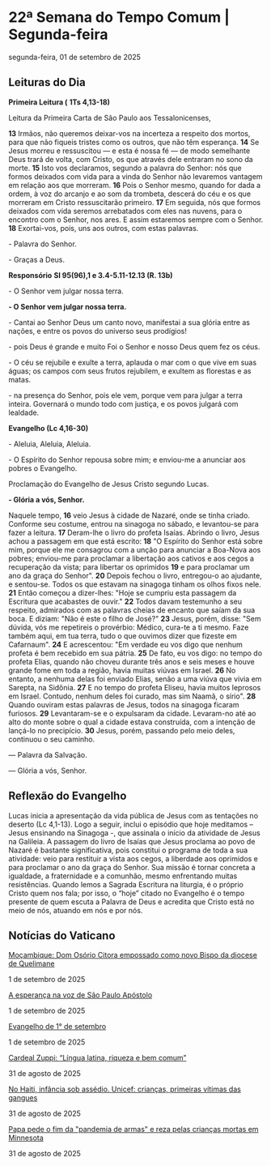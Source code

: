 
# 22ª Semana do Tempo Comum | Segunda-feira

segunda-feira, 01 de setembro de 2025

## Leituras do Dia

**Primeira Leitura (** **1Ts 4,13-18)**

Leitura da Primeira Carta de São Paulo aos Tessalonicenses,

**13** Irmãos, não queremos deixar-vos na incerteza a respeito dos mortos, para que não fiqueis tristes como os outros, que não têm esperança. **14** Se Jesus morreu e ressuscitou — e esta é nossa fé — de modo semelhante Deus trará de volta, com Cristo, os que através dele entraram no sono da morte. **15** Isto vos declaramos, segundo a palavra do Senhor: nós que formos deixados com vida para a vinda do Senhor não levaremos vantagem em relação aos que morreram. **16** Pois o Senhor mesmo, quando for dada a ordem, à voz do arcanjo e ao som da trombeta, descerá do céu e os que morreram em Cristo ressuscitarão primeiro. **17** Em seguida, nós que formos deixados com vida seremos arrebatados com eles nas nuvens, para o encontro com o Senhor, nos ares. E assim estaremos sempre com o Senhor. **18** Exortai-vos, pois, uns aos outros, com estas palavras. 

\- Palavra do Senhor.

\- Graças a Deus.

**Responsório** **Sl 95(96),1 e 3.4-5.11-12.13 (R. 13b)**

\- O Senhor vem julgar nossa terra.

**\- O Senhor vem julgar nossa terra.**

\- Cantai ao Senhor Deus um canto novo, manifestai a sua glória entre as nações, e entre os povos do universo seus prodígios! 

\- pois Deus é grande e muito Foi o Senhor e nosso Deus quem fez os céus. 

\- O céu se rejubile e exulte a terra, aplauda o mar com o que vive em suas águas; os campos com seus frutos rejubilem, e exultem as florestas e as matas.

\- na presença do Senhor, pois ele vem, porque vem para julgar a terra inteira. Governará o mundo todo com justiça, e os povos julgará com lealdade. 

**Evangelho (Lc 4,16-30)**

\- Aleluia, Aleluia, Aleluia.

\- O Espírito do Senhor repousa sobre mim; e enviou-me a anunciar aos pobres o Evangelho.

Proclamação do Evangelho de Jesus Cristo segundo Lucas.

**\- Glória a vós, Senhor.**

Naquele tempo, **16** veio Jesus à cidade de Nazaré, onde se tinha criado. Conforme seu costume, entrou na sinagoga no sábado, e levantou-se para fazer a leitura. **17** Deram-lhe o livro do profeta Isaías. Abrindo o livro, Jesus achou a passagem em que está escrito: **18** "O Espírito do Senhor está sobre mim, porque ele me consagrou com a unção para anunciar a Boa-Nova aos pobres; enviou-me para proclamar a libertação aos cativos e aos cegos a recuperação da vista; para libertar os oprimidos **19** e para proclamar um ano da graça do Senhor". **20** Depois fechou o livro, entregou-o ao ajudante, e sentou-se. Todos os que estavam na sinagoga tinham os olhos fixos nele. **21** Então começou a dizer-lhes: "Hoje se cumpriu esta passagem da Escritura que acabastes de ouvir." **22** Todos davam testemunho a seu respeito, admirados com as palavras cheias de encanto que saíam da sua boca. E diziam: "Não é este o filho de José?" **23** Jesus, porém, disse: "Sem dúvida, vós me repetireis o provérbio: Médico, cura-te a ti mesmo. Faze também aqui, em tua terra, tudo o que ouvimos dizer que fizeste em Cafarnaum". **24** E acrescentou: "Em verdade eu vos digo que nenhum profeta é bem recebido em sua pátria. **25** De fato, eu vos digo: no tempo do profeta Elias, quando não choveu durante três anos e seis meses e houve grande fome em toda a região, havia muitas viúvas em Israel. **26** No entanto, a nenhuma delas foi enviado Elias, senão a uma viúva que vivia em Sarepta, na Sidônia. **27** E no tempo do profeta Eliseu, havia muitos leprosos em Israel. Contudo, nenhum deles foi curado, mas sim Naamã, o sírio". **28** Quando ouviram estas palavras de Jesus, todos na sinagoga ficaram furiosos. **29** Levantaram-se e o expulsaram da cidade. Levaram-no até ao alto do monte sobre o qual a cidade estava construída, com a intenção de lançá-lo no precipício. **30** Jesus, porém, passando pelo meio deles, continuou o seu caminho. 

 — Palavra da Salvação.

 — Glória a vós, Senhor.

## Reflexão do Evangelho

 Lucas inicia a apresentação da vida pública de Jesus com as tentações no deserto (Lc 4,1-13). Logo a seguir, inclui o episódio que hoje meditamos – Jesus ensinando na Sinagoga -, que assinala o início da atividade de Jesus na Galileia. A passagem do livro de Isaías que Jesus proclama ao povo de Nazaré é bastante significativa, pois constitui o programa de toda a sua atividade: veio para restituir a vista aos cegos, a liberdade aos oprimidos e para proclamar o ano da graça do Senhor. Sua missão é tornar concreta a igualdade, a fraternidade e a comunhão, mesmo enfrentando muitas resistências. Quando lemos a Sagrada Escritura na liturgia, é o próprio Cristo quem nos fala; por isso, o “hoje” citado no Evangelho é o tempo presente de quem escuta a Palavra de Deus e acredita que Cristo está no meio de nós, atuando em nós e por nós.

## Notícias do Vaticano

[Moçambique: Dom Osório Citora empossado como novo Bispo da diocese de Quelimane](https://www.vaticannews.va/pt/africa/news/2025-09/dom-osorio-citora-empossado-bispo-diocese-quelimane-mocambique.html) 

1 de setembro de 2025

[A esperança na voz de São Paulo Apóstolo](https://www.vaticannews.va/pt/vaticano/news/2025-09/esperanca-sao-paulo-apostolo-padre-gerson-schmidt.html) 

1 de setembro de 2025

[Evangelho de 1° de setembro](https://www.vaticannews.va/pt/igreja/news/2025-09/evangelho-01-setembro-2025-dom-mario-spaki.html) 

1 de setembro de 2025

[Cardeal Zuppi: “Língua latina, riqueza e bem comum”](https://www.vaticannews.va/pt/mundo/news/2025-08/zuppi-prefacio-livro-francesco-lepore-latim.html) 

31 de agosto de 2025

[No Haiti, infância sob assédio. Unicef: crianças, primeiras vítimas das gangues](https://www.vaticannews.va/pt/mundo/news/2025-08/haiti-infancia-sob-assedio-criancas-primeiras-vitimas-gangues.html) 

31 de agosto de 2025

[Papa pede o fim da "pandemia de armas" e reza pelas crianças mortas em Minnesota](https://www.vaticannews.va/pt/papa/news/2025-08/papa-leao-xiv-pos-angelus-pandemia-armas-eua-minnesota-criancas.html) 

31 de agosto de 2025
